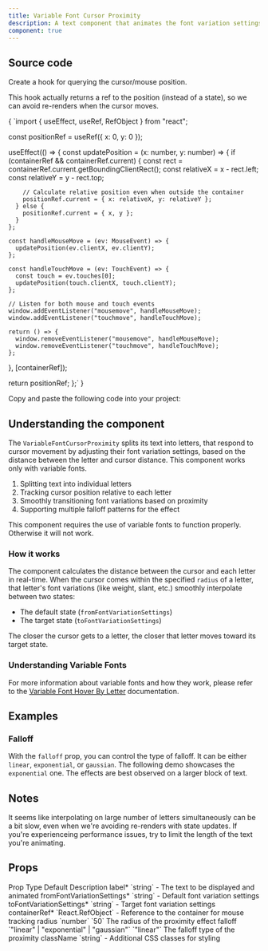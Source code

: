 ```yaml
---
title: Variable Font Cursor Proximity
description: A text component that animates the font variation settings of letters based on the cursor proximity. Works only with variable fonts.
component: true
---
```


<ComponentPreview name="variable-font-cursor-proximity-demo" />

## Source code

<Steps>

<Step>Create a hook for querying the cursor/mouse position.</Step>

This hook actually returns a ref to the position (instead of a state), so we can avoid re-renders when the cursor moves.

<CodeBlockWrapper language="typescript" className="mt-4">
{
`import { useEffect, useRef, RefObject } from "react";

  const positionRef = useRef({ x: 0, y: 0 });

  useEffect(() => {
    const updatePosition = (x: number, y: number) => {
      if (containerRef && containerRef.current) {
        const rect = containerRef.current.getBoundingClientRect();
        const relativeX = x - rect.left;
        const relativeY = y - rect.top;
        
        // Calculate relative position even when outside the container
        positionRef.current = { x: relativeX, y: relativeY };
      } else {
        positionRef.current = { x, y };
      }
    };

    const handleMouseMove = (ev: MouseEvent) => {
      updatePosition(ev.clientX, ev.clientY);
    };

    const handleTouchMove = (ev: TouchEvent) => {
      const touch = ev.touches[0];
      updatePosition(touch.clientX, touch.clientY);
    };

    // Listen for both mouse and touch events
    window.addEventListener("mousemove", handleMouseMove);
    window.addEventListener("touchmove", handleTouchMove);

    return () => {
      window.removeEventListener("mousemove", handleMouseMove);
      window.removeEventListener("touchmove", handleTouchMove); 
    };
  }, [containerRef]);


  return positionRef;
};`
}
</CodeBlockWrapper>

<Step>Copy and paste the following code into your project:</Step>

<ComponentSource name="variable-font-cursor-proximity" />

</Steps>

## Understanding the component

The `VariableFontCursorProximity` splits its text into letters, that respond to cursor movement by adjusting their font variation settings, based on the distance between the letter and cursor distance. This component works only with variable fonts.

1. Splitting text into individual letters
2. Tracking cursor position relative to each letter
3. Smoothly transitioning font variations based on proximity
4. Supporting multiple falloff patterns for the effect

This component requires the use of variable fonts to function properly. Otherwise it will not work.

### How it works

The component calculates the distance between the cursor and each letter in real-time. When the cursor comes within the specified `radius` of a letter, that letter's font variations (like weight, slant, etc.) smoothly interpolate between two states:

- The default state (`fromFontVariationSettings`)
- The target state (`toFontVariationSettings`) 

The closer the cursor gets to a letter, the closer that letter moves toward its target state.

### Understanding Variable Fonts

For more information about variable fonts and how they work, please refer to the [Variable Font Hover By Letter](/docs/components/text/variable-font-hover-by-letter#understanding-variable-fonts) documentation.

## Examples

### Falloff

With the `falloff` prop, you can control the type of falloff. It can be either `linear`, `exponential`, or `gaussian`. The following demo showcases the `exponential` one. The effects are best observed on a larger block of text.

<ComponentPreview name="variable-font-cursor-proximity-falloff-demo" />

## Notes

It seems like interpolating on large number of letters simultaneously can be a bit slow, even when we're avoiding re-renders with state updates. If you're experienceing performance issues, try to limit the length of the text you're animating.

## Props

<Table>
  <TableHeader>
    <TableRow>
      <TableHead>Prop</TableHead>
      <TableHead>Type</TableHead>
      <TableHead>Default</TableHead>
      <TableHead>Description</TableHead>
    </TableRow>
  </TableHeader>
  <TableBody>
    <TableRow>
      <TableCell>label<span className="text-red-500">*</span></TableCell>
      <TableCell>`string`</TableCell>
      <TableCell>-</TableCell>
      <TableCell>The text to be displayed and animated</TableCell>
    </TableRow>
    <TableRow>
      <TableCell>fromFontVariationSettings<span className="text-red-500">*</span></TableCell>
      <TableCell>`string`</TableCell>
      <TableCell>-</TableCell>
      <TableCell>Default font variation settings</TableCell>
    </TableRow>
    <TableRow>
      <TableCell>toFontVariationSettings<span className="text-red-500">*</span></TableCell>
      <TableCell>`string`</TableCell>
      <TableCell>-</TableCell>
      <TableCell>Target font variation settings</TableCell>
    </TableRow>
    <TableRow>
      <TableCell>containerRef<span className="text-red-500">*</span></TableCell>
      <TableCell>`React.RefObject<HTMLElement>`</TableCell>
      <TableCell>-</TableCell>
      <TableCell>Reference to the container for mouse tracking</TableCell>
    </TableRow>
    <TableRow>
      <TableCell>radius</TableCell>
      <TableCell>`number`</TableCell>
      <TableCell>`50`</TableCell>
      <TableCell>The radius of the proximity effect</TableCell>
    </TableRow>
    <TableRow>
      <TableCell>falloff</TableCell>
      <TableCell>`"linear" | "exponential" | "gaussian"`</TableCell>
      <TableCell>`"linear"`</TableCell>
      <TableCell>The falloff type of the proximity</TableCell>
    </TableRow>
    <TableRow>
      <TableCell>className</TableCell>
      <TableCell>`string`</TableCell>
      <TableCell>-</TableCell>
      <TableCell>Additional CSS classes for styling</TableCell>
    </TableRow>
  </TableBody>
</Table>




